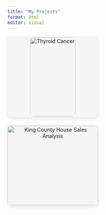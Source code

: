 ```yaml
---
title: "My Projects"
format: html
editor: visual
---
```


```{=html}
<style>
.project-container {
  display: flex;
  flex-wrap: wrap;
  gap: 20px;
}

.project-box {
  width: 245px;
  height: 220px;
  background: #f5f5f5;
  border-radius: 10px;
  text-align: center;
  position: relative;
  overflow: hidden;
  transition: transform 0.3s ease-in-out;
  cursor: pointer;
  box-shadow: 0 4px 8px rgba(0, 0, 0, 0.1);
  display: flex;
  align-items: center;
  justify-content: center;
}

.project-box:hover {
  transform: scale(1.05);
}

.project-box img {
  width: 100%;  /* Adjust this percentage to make it smaller */
  height: auto; /* Maintain aspect ratio */
  max-height: 98%; /* Prevents it from being too tall */
  object-fit: contain;
  border-radius: 10px;
  cursor: pointer;
}

</style>
```
<div class="project-container">

::: {.project-box onclick="window.location.href='https://jiayeew.github.io/portfolio/posts/thyroid_project_post/'"}
<img src="thyroid_logo2.jpg" alt="Thyroid Cancer"/>
:::

<div class="project-container">

::: {.project-box onclick="window.location.href='https://jiayeew.github.io/portfolio/posts/kings_dashboard/'"}
<img src="kinglogo.png" alt="King County House Sales Analysis"/>
:::

------------------------------------------------------------------------
